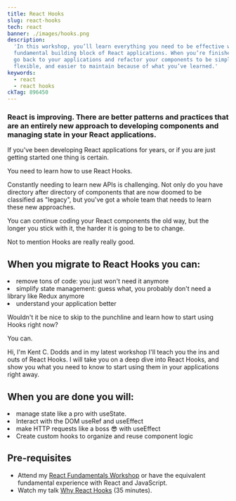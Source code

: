 ```yaml
---
title: React Hooks
slug: react-hooks
tech: react
banner: ./images/hooks.png
description:
  'In this workshop, you’ll learn everything you need to be effective with the
  fundamental building block of React applications. When you’re finished, you’ll
  go back to your applications and refactor your components to be simpler, more
  flexible, and easier to maintain because of what you’ve learned.'
keywords:
  - react
  - react hooks
ckTag: 896450
---
```



### React is improving. There are better patterns and practices that are an entirely new approach to developing components and managing state in your React applications.

If you've been developing React applications for years, or if you are just
getting started one thing is certain.

You need to learn how to use React Hooks.

Constantly needing to learn new APIs is challenging. Not only do you have
directory after directory of components that are now doomed to be classified as
"legacy", but you've got a whole team that needs to learn these new approaches.

You can continue coding your React components the old way, but the longer you
stick with it, the harder it is going to be to change.

Not to mention Hooks are really really good.

## When you migrate to React Hooks you can:

<List>
  <Li check>remove tons of code: you just won't need it anymore</Li>
  <Li check>
    simplify state management: guess what, you probably don't need a library
    like Redux anymore
  </Li>
  <Li check>understand your application better</Li>
</List>

Wouldn't it be nice to skip to the punchline and learn how to start using Hooks
right now?

You can.

Hi, I'm Kent C. Dodds and in my latest workshop I'll teach you the ins and outs
of React Hooks. I will take you on a deep dive into React Hooks, and show you
what you need to know to start using them in your applications right away.

## When you are done you will:

<List>
  <Li check>manage state like a pro with useState.</Li>
  <Li check>Interact with the DOM useRef and useEffect</Li>
  <Li check>make HTTP requests like a boss 😎 with useEffect</Li>
  <Li check>Create custom hooks to organize and reuse component logic</Li>
</List>

## Pre-requisites

- Attend my [React Fundamentals Workshop](/workshops/react-fundamentals) or have
  the equivalent fundamental experience with React and JavaScript.
- Watch my talk
  [Why React Hooks](https://www.youtube.com/watch?v=zWsZcBiwgVE)
  (35 minutes).
